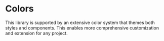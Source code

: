 
# Colors

This library is supported by an extensive color system that themes both styles and components. This enables more comprehensive customization and extension for any project.

<ColorPalette>
  <ColorItem title="Primary" subtitle="" colors={{ Turquoise: '#7FC3BA' }} />
  <ColorItem title="White" subtitle="" colors={{ White: '#FFFFFF' }} />
  <ColorItem
    title="Gray"
    subtitle=""
    colors={{ Light: '#d8d8d8', Default: '#9e9e9e', Dark: '#393738' }}
  />
  <ColorItem
    title="Rose"
    subtitle=""
    colors={{ Default: '#F8AA97', Dark: '#D79181' }}
  />
  <ColorItem title="Salmon" subtitle="" colors={{ Salmon: '#F58466' }} />
  <ColorItem title="Beige" subtitle="" colors={{ Beige: '#F0EFE7' }} />
  <ColorItem
    title="Turquoise"
    subtitle=""
    colors={{ Default: '#7FC3BA', Dark: '#6BA69E', Black: '#497978' }}
  />
  <ColorItem title="Green" subtitle="" colors={{ Green: '#2F4E40' }} />
  <ColorItem title="Black" subtitle="" colors={{ Black: '#2F2D2E' }} />
  <ColorItem
    title="Errors"
    subtitle=""
    colors={{ White: '#E02020', Black: '#FF5E5E' }}
  />
</ColorPalette>
